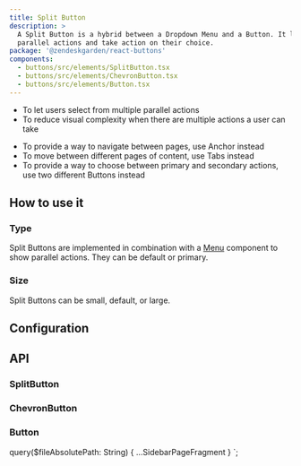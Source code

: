 ```yaml
---
title: Split Button
description: >
  A Split Button is a hybrid between a Dropdown Menu and a Button. It lets users choose from
  parallel actions and take action on their choice.
package: '@zendeskgarden/react-buttons'
components:
  - buttons/src/elements/SplitButton.tsx
  - buttons/src/elements/ChevronButton.tsx
  - buttons/src/elements/Button.tsx
---
```


<Usage>
  <Use>
    <ul>
      <li>To let users select from multiple parallel actions</li>
      <li>To reduce visual complexity when there are multiple actions a user can take</li>
    </ul>
  </Use>
  <Misuse>
    <ul>
      <li>
        To provide a way to navigate between pages, use
        <Link to="/components/anchor"> Anchor</Link> instead
      </li>
      <li>
        To move between different pages of content, use
        <Link to="/components/tabs"> Tabs</Link> instead
      </li>
      <li>
        To provide a way to choose between primary and secondary actions, use two different
        <Link to="/components/button"> Buttons</Link> instead
      </li>
    </ul>
  </Misuse>
</Usage>

## How to use it

### Type

Split Buttons are implemented in combination with a [Menu](/components/menu) component to show
parallel actions. They can be default or primary.


<CodeExample code={SplitButtonTypesCode}>
  <SplitButtonTypes />
</CodeExample>

### Size

Split Buttons can be small, default, or large.


<CodeExample code={SplitButtonSizesCode}>
  <SplitButtonSizes />
</CodeExample>

## Configuration

<Configuration reactPackage={props.data.mdx.package} components={props.data.mdx.components} />

## API

### SplitButton

<PropSheet components={props.data.mdx.components} componentName="splitButton" />

### ChevronButton

<PropSheet components={props.data.mdx.components} componentName="chevronButton" />

### Button

<PropSheet components={props.data.mdx.components} componentName="button" />


  query($fileAbsolutePath: String) {
    ...SidebarPageFragment
  }
`;
